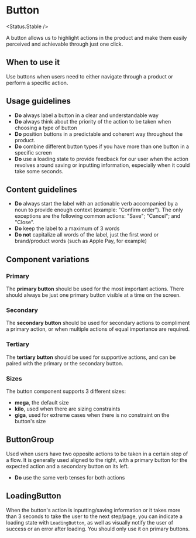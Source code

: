 

# Button

<Status.Stable />

A button allows us to highlight actions in the product and make them easily perceived and achievable through just one click.

<Story id="components-button--primary" />
<Props of={Button} />

## When to use it

Use buttons when users need to either navigate through a product or perform a specific action.

## Usage guidelines

- **Do** always label a button in a clear and understandable way
- **Do** always think about the priority of the action to be taken when choosing a type of button
- **Do** position buttons in a predictable and coherent way throughout the product.
- **Do** combine different button types if you have more than one button in a specific screen
- **Do** use a loading state to provide feedback for our user when the action revolves around saving or
  inputting information, especially when it could take some seconds.

## Content guidelines

- **Do** always start the label with an actionable verb accompanied by a noun to provide enough context (example: "Confirm order").
  The only exceptions are the following common actions: "Save"; "Cancel"; and "Close".
- **Do** keep the label to a maximum of 3 words
- **Do not** capitalize all words of the label, just the first word or brand/product words (such as Apple Pay, for example)

## Component variations

### Primary

The **primary button** should be used for the most important actions. There should always be just one primary button visible at a time on the screen.

<Story id="components-button--primary" />

### Secondary

The **secondary button** should be used for secondary actions to compliment a primary action, or when multiple actions of equal importance are required.

<Story id="components-button--secondary" />

### Tertiary

The **tertiary button** should be used for supportive actions, and can be paired with the primary or the secondary button.

<Story id="components-button--tertiary" />

### Sizes

The button component supports 3 different sizes:

- **mega**, the default size
- **kilo**, used when there are sizing constraints
- **giga**, used for extreme cases when there is no constraint on the button's size

<Story id="components-button--sizes" />

## ButtonGroup

Used when users have two opposite actions to be taken in a certain step of a flow. It is generally used aligned to the right,
with a primary button for the expected action and a secondary button on its left.

<Story id="components-button-buttongroup--base" />
<Props of={ButtonGroup} />

- **Do** use the same verb tenses for both actions

## LoadingButton

When the button's action is inputting/saving information or it takes more than 3 seconds to take the user to the next step/page, you can indicate a loading state with `LoadingButton`, as well as visually notify the user of success or an error after loading. You should only use it on primary buttons.

<Story id="components-button-loadingbutton--base" />
<Story id="components-button-loadingbutton--success" />
<Story id="components-button-loadingbutton--error" />
<Props of={LoadingButton} />
